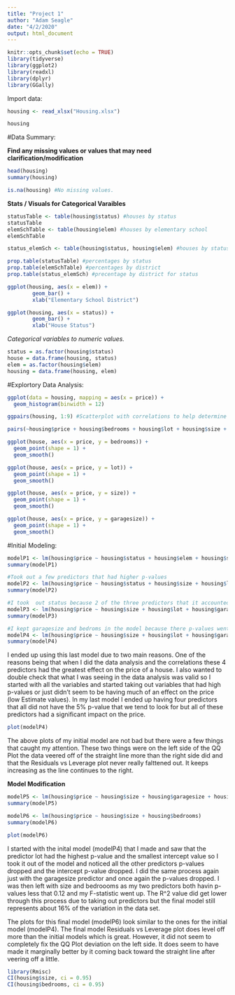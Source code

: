 ```yaml
---
title: "Project 1"
author: "Adam Seagle"
date: "4/2/2020"
output: html_document
---
```



```r
knitr::opts_chunk$set(echo = TRUE)
library(tidyverse)
library(ggplot2)
library(readxl)
library(dplyr)
library(GGally)
```
  
Import data:
```r
housing <- read_xlsx("Housing.xlsx")

housing
```

#Data Summary: 

**Find any missing values or values that may need clarification/modification**
```r
head(housing)
summary(housing)
```

```r
is.na(housing) #No missing values.
```

**Stats / Visuals for Categorical Varaibles**
```r
statusTable <- table(housing$status) #houses by status
statusTable
elemSchTable <- table(housing$elem) #houses by elementary school
elemSchTable

status_elemSch <- table(housing$status, housing$elem) #houses by status by elementary school
```

```r
prop.table(statusTable) #percentages by status
prop.table(elemSchTable) #percentages by district
prop.table(status_elemSch) #precentage by district for status

```

```r
ggplot(housing, aes(x = elem)) +
        geom_bar() +
        xlab("Elementary School District")

ggplot(housing, aes(x = status)) +
        geom_bar() +
        xlab("House Status")
```

*Categorical variables to numeric values.*
```r
status = as.factor(housing$status)
house = data.frame(housing, status)
elem = as.factor(housing$elem)
housing = data.frame(housing, elem)
```



#Explortory Data Analysis:
```r
ggplot(data = housing, mapping = aes(x = price)) +
  geom_histogram(binwidth = 12)
```

```r
ggpairs(housing, 1:9) #Scatterplot with correlations to help determine important predictors.

pairs(~housing$price + housing$bedrooms + housing$lot + housing$size + housing$garagesize) #All the predictors that had at least a +-0.2 correlation to price.
```

```r
ggplot(house, aes(x = price, y = bedrooms)) +
  geom_point(shape = 1) + 
  geom_smooth()

ggplot(house, aes(x = price, y = lot)) +
  geom_point(shape = 1) + 
  geom_smooth()

ggplot(house, aes(x = price, y = size)) +
  geom_point(shape = 1) + 
  geom_smooth()

ggplot(house, aes(x = price, y = garagesize)) +
  geom_point(shape = 1) + 
  geom_smooth()

```

#Initial Modeling:
```r

modelP1 <- lm(housing$price ~ housing$status + housing$elem + housing$size + housing$lot + housing$bath + housing$bedrooms + housing$yearbuilt + housing$agestandardized + housing$garagesize)
summary(modelP1)

#Took out a few predictors that had higher p-values
modelP2 <- lm(housing$price ~ housing$status + housing$size + housing$lot + housing$bedrooms + housing$garagesize + housing$yearbuilt)
summary(modelP2)

#I took  out status because 2 of the three predictors that it accounted for had high p-values
modelP3 <- lm(housing$price ~ housing$size + housing$lot + housing$garagesize + housing$yearbuilt + housing$bedrooms)
summary(modelP3)

#I kept garagesize and bedroms in the model because there p-values went down significantly and took  out yearbuilt due to its p-value getting higher.
modelP4 <- lm(housing$price ~ housing$size + housing$lot + housing$garagesize + housing$bedrooms)
summary(modelP4)

```
I ended up using this last model due to two main reasons. One of the reasons being that when I did the data analysis and the correlations these 4 predictors had the greatest effect on the price of a house. I also wanted to double check that what I was seeing in the data analysis was valid so I started with all the variables and started taking out variables that had high p-values or just didn't seem to be having much of an effect on the price (low Estimate values). In my last model I ended up having four predictors that all did not have the 5% p-value that we tend to look for but all of these predictors had a significant impact on the price.

```r
plot(modelP4) 
```

The above plots of my initial model are not bad but there were a few things that caught my attention. These two things were on the left side of the QQ Plot the data veered off of the straight line more than the right side did and that the Residuals vs Leverage plot never really falttened out. It keeps increasing as the line continues to the right.

**Model Modification**
```r
modelP5 <- lm(housing$price ~ housing$size + housing$garagesize + housing$bedrooms)
summary(modelP5)

modelP6 <- lm(housing$price ~ housing$size + housing$bedrooms)
summary(modelP6)

plot(modelP6)
```
I started with the inital model (modelP4) that I made and saw that the predictor lot had the highest p-value and the smallest intercept value so I took it out of the model and noticed all the other predictors p-values dropped and the intercept p-value dropped. I did the same process again just with the garagesize predictor and once again the p-values dropped. I was then left with size and bedroooms as my two predictors both havin p-values less that 0.12 and my F-statistic went up. The R^2 value did get lower through this process due to taking out predictors but the final model still represents about 16% of the variation in the data set.

The plots for this final model (modelP6) look similar to the ones for the initial model (modelP4). The final model Residuals vs Leverage plot does level off more than the initial models which is great. However, it did not seem to completely fix the QQ Plot deviation on the left side. It does seem to have made it marginally better by it coming back toward the straight line after veering off a little. 

```r
library(Rmisc)
CI(housing$size, ci = 0.95)
CI(housing$bedrooms, ci = 0.95)
```

